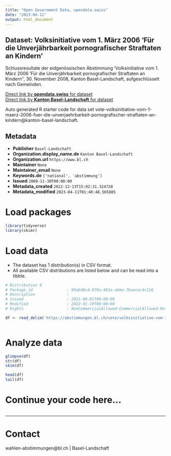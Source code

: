 ```yaml
---
title: "Open Government Data, opendata.swiss"
date: "2023-04-11"
output: html_document
---
```


## Dataset: Volksinitiative vom 1. März 2006 'Für die Unverjährbarkeit pornografischer Straftaten an Kindern'

Schlussresultate der eidgenössischen Abstimmung 'Volksinitiative vom 1. März 2006 'Für die Unverjährbarkeit pornografischer Straftaten an Kindern'', 30. November 2008, Kanton Basel-Landschaft, aufgeschlüsselt nach Gemeinden.

[Direct link by **opendata.swiss** for dataset](https://opendata.swiss/de/dataset/volksinitiative-vom-1-marz-2006-fur-die-unverjahrbarkeit-pornografischer-straftaten-an-kindern)<br>
[Direct link by **Kanton Basel-Landschaft** for dataset](https://abstimmungen.bl.ch/vote/volksinitiative-vom-1-maerz-2006-fuer-die-unverjaehrbarkeit-pornografischer-straftaten-an-kindern/data)

Auto generated R starter code for data set vote-volksinitiative-vom-1-maerz-2006-fuer-die-unverjaehrbarkeit-pornografischer-straftaten-an-kindern@kanton-basel-landschaft.

## Metadata

- **Publisher** `Basel-Landschaft`
- **Organization.display_name.de** `Kanton Basel-Landschaft`
- **Organization.url** `https://www.bl.ch`
- **Maintainer** `None`
- **Maintainer_email** `None`
- **Keywords.de** `['national', 'abstimmung']`
- **Issued** `2008-11-30T00:00:00`
- **Metadata_created** `2022-12-13T15:02:31.324720`
- **Metadata_modified** `2023-04-11T01:40:48.565885`


# Load packages

```r

library(tidyverse)
library(skimr)

```

# Load data

-   The dataset has 1 distribution(s) in CSV format.
-   All available CSV distributions are listed below and can be read into a tibble.

```r

# Distribution 0
# Package_id               : 99a6d8c4-979a-402a-abbe-7baecec4c116
# Description              : 
# Issued                   : 2021-09-01T00:00:00
# Modified                 : 2022-01-19T00:00:00
# Rights                   : NonCommercialAllowed-CommercialAllowed-ReferenceRequired

df <- read_delim('https://abstimmungen.bl.ch/vote/volksinitiative-vom-1-maerz-2006-fuer-die-unverjaehrbarkeit-pornografischer-straftaten-an-kindern/data-csv')



```

# Analyze data

```r

glimpse(df)
str(df)
skim(df)

head(df)
tail(df)

```

# Continue your code here...

```r

```

------------------------------------------------------------------------

# Contact

wahlen-abstimmungen@bl.ch | Basel-Landschaft
